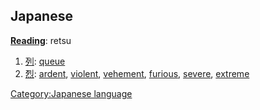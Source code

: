 ==Japanese==

'''[[Reading]]''': retsu
# [[列]]: [[queue]]
# [[烈]]: [[ardent]], [[violent]], [[vehement]], [[furious]], [[severe]], [[extreme]]

[[Category:Japanese language]]